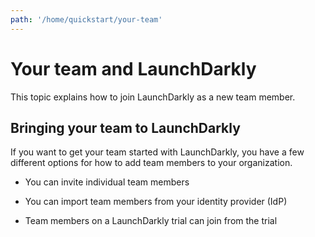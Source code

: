 ```yaml
---
path: '/home/quickstart/your-team'
---
```


# Your team and LaunchDarkly

<Metadata timeToRead={props.timeToRead} lastModifiedDateFormatted={props.lastModifiedDateFormatted} />

This topic explains how to join LaunchDarkly as a new team member.

## Bringing your team to LaunchDarkly

If you want to get your team started with LaunchDarkly, you have a few different options for how to add team members to your organization.

- You can invite individual team members

- You can import team members from your identity provider (IdP)

- Team members on a LaunchDarkly trial can join from the trial
